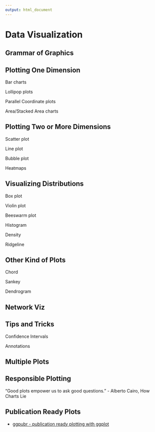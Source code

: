 ```yaml
---
output: html_document
---
```


# Data Visualization

## Grammar of Graphics {#dv-gg}


## Plotting One Dimension

Bar charts

Lollipop plots

Parallel Coordinate plots

Area/Stacked Area charts

## Plotting Two or More Dimensions

Scatter plot

Line plot

Bubble plot

Heatmaps

## Visualizing Distributions

Box plot

Violin plot

Beeswarm plot

Histogram

Density

Ridgeline

## Other Kind of Plots

Chord

Sankey

Dendrogram

## Network Viz {#ds-network-viz}

## Tips and Tricks

Confidence Intervals

Annotations

## Multiple Plots

## Responsible Plotting {#dv-resp}

"Good plots empower us to ask good questions." - Alberto Cairo, How Charts Lie

## Publication Ready Plots

::: {.box .readmore}
* [ggpubr - publication ready plotting with ggplot](https://rpkgs.datanovia.com/ggpubr/)
:::

